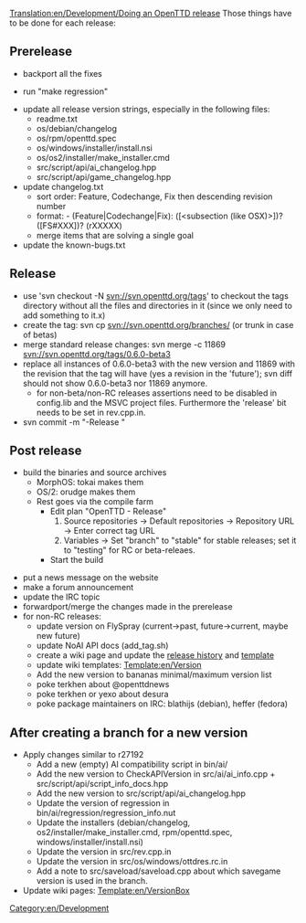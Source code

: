 [[Translation:en/Development/Doing an OpenTTD release]]
Those things have to be done for each release:

==Prerelease==
* backport all the fixes

* run "make regression"

* update all release version strings, especially in the following files:
** readme.txt
** os/debian/changelog
** os/rpm/openttd.spec
** os/windows/installer/install.nsi
** os/os2/installer/make_installer.cmd
** src/script/api/ai_changelog.hpp
** src/script/api/game_changelog.hpp
* update changelog.txt
** sort order: Feature, Codechange, Fix then descending revision number
** format: - (Feature|Codechange|Fix): ([<subsection (like OSX)>])? <message> ([FS#XXX])? (rXXXXX)
** merge items that are solving a single goal
* update the known-bugs.txt

==Release==
* use 'svn checkout -N svn://svn.openttd.org/tags' to checkout the tags directory without all the files and directories in it (since we only need to add something to it.x)
* create the tag: svn cp svn://svn.openttd.org/branches/<major> <version> (or trunk in case of betas)
* merge standard release changes: svn merge -c 11869 svn://svn.openttd.org/tags/0.6.0-beta3
* replace all instances of 0.6.0-beta3 with the new version and 11869 with the revision that the tag will have (yes a revision in the 'future'); svn diff should not show 0.6.0-beta3 nor 11869 anymore.
** for non-beta/non-RC releases assertions need to be disabled in config.lib and the MSVC project files. Furthermore the 'release' bit needs to be set in rev.cpp.in.
* svn commit -m "-Release <version>"

==Post release==
* build the binaries and source archives
** MorphOS: tokai makes them
** OS/2: orudge makes them
** Rest goes via the compile farm
*** Edit plan "OpenTTD - Release"
***# Source repositories -> Default repositories -> Repository URL -> Enter correct tag URL
***# Variables -> Set "branch" to "stable" for stable releases; set it to "testing" for RC or beta-releaes.
*** Start the build

* put a news message on the website
* make a forum announcement
* update the IRC topic
* forwardport/merge the changes made in the prerelease
* for non-RC releases:
** update version on FlySpray (current->past, future->current, maybe new future)
** update NoAI API docs (add_tag.sh)
** create a wiki page and update the [[en/Archive/OpenTTD/Main Page|release history]] and [[Template:en/Archive/OpenTTD/Navigation|template]]
** update wiki templates: [[Template:en/Version]]
** Add the new version to bananas minimal/maximum version list
** poke terkhen about @openttdnews
** poke terkhen or yexo about desura
** poke package maintainers on IRC: blathijs (debian), heffer (fedora)

==After creating a branch for a new version==
* Apply changes similar to r27192
** Add a new (empty) AI compatibility script in bin/ai/
** Add the new version to CheckAPIVersion in src/ai/ai_info.cpp + src/script/api/script_info_docs.hpp
** Add the new version to src/script/api/ai_changelog.hpp
** Update the version of regression in bin/ai/regression/regression_info.nut
** Update the installers (debian/changelog, os2/installer/make_installer.cmd, rpm/openttd.spec, windows/installer/install.nsi)
** Update the version in src/rev.cpp.in
** Update the version in src/os/windows/ottdres.rc.in
** Add a note to src/saveload/saveload.cpp about which savegame version is used in the branch.
* Update wiki pages: [[Template:en/VersionBox]]

[[Category:en/Development]]